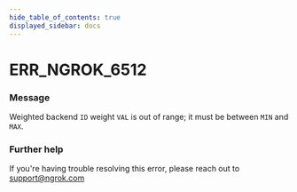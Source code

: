 ```yaml
---
hide_table_of_contents: true
displayed_sidebar: docs
---
```



# ERR_NGROK_6512

### Message

Weighted backend `ID` weight `VAL` is out of range; it must be between `MIN` and `MAX`.

<ErrorDetails error="err_ngrok_6512" />

### Further help

If you're having trouble resolving this error, please reach out to [support@ngrok.com](mailto:support@ngrok.com?subject=Help%20with%20ERR_NGROK_6512)
